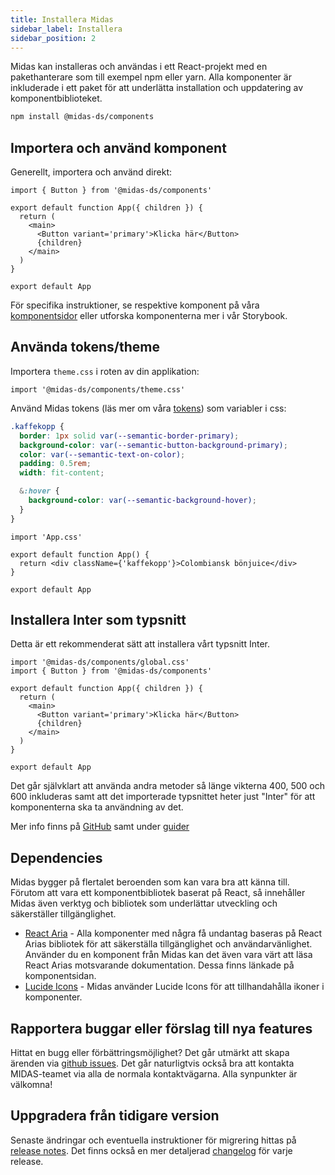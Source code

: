 ```yaml
---
title: Installera Midas
sidebar_label: Installera
sidebar_position: 2
---
```



Midas kan installeras och användas i ett React-projekt med en pakethanterare som till exempel npm eller yarn. Alla komponenter är inkluderade i ett paket för att underlätta installation och uppdatering av komponentbiblioteket.

```bash npm2yarn
npm install @midas-ds/components
```

## Importera och använd komponent

Generellt, importera och använd direkt:

```tsx {1,6}
import { Button } from '@midas-ds/components'

export default function App({ children }) {
  return (
    <main>
      <Button variant='primary'>Klicka här</Button>
      {children}
    </main>
  )
}

export default App
```

För specifika instruktioner, se respektive komponent på våra [komponentsidor](/components/accordion) eller utforska komponenterna mer i vår Storybook.

## Använda tokens/theme

Importera `theme.css` i roten av din applikation:

```tsx title="main.tsx"
import '@midas-ds/components/theme.css'
```

Använd Midas tokens (läs mer om våra [tokens](/basics/tokens/)) som variabler i css:

```css title="App.css"
.kaffekopp {
  border: 1px solid var(--semantic-border-primary);
  background-color: var(--semantic-button-background-primary);
  color: var(--semantic-text-on-color);
  padding: 0.5rem;
  width: fit-content;

  &:hover {
    background-color: var(--semantic-background-hover);
  }
}
```

```tsx title="App.tsx"
import 'App.css'

export default function App() {
  return <div className={'kaffekopp'}>Colombiansk bönjuice</div>
}

export default App
```

<div className={'card'}>
  <ThemeExample />
</div>

## Installera Inter som typsnitt

Detta är ett rekommenderat sätt att installera vårt typsnitt Inter.

```tsx {1} title="App.tsx (rootfilen i din app)"
import '@midas-ds/components/global.css'
import { Button } from '@midas-ds/components'

export default function App({ children }) {
  return (
    <main>
      <Button variant='primary'>Klicka här</Button>
      {children}
    </main>
  )
}

export default App
```

Det går självklart att använda andra metoder så länge vikterna 400, 500 och 600 inkluderas samt att det importerade typsnittet heter just "Inter" för att komponenterna ska ta användning av det.

Mer info finns på [GitHub](https://github.com/migrationsverket/midas) samt under [guider](/dev/common-issues)

## Dependencies

Midas bygger på flertalet beroenden som kan vara bra att känna till. Förutom att vara ett komponentbibliotek baserat på React, så innehåller Midas även verktyg och bibliotek som underlättar utveckling och säkerställer tillgänglighet.

- [React Aria](https://react-spectrum.adobe.com/react-aria/) - Alla komponenter med några få undantag baseras på React Arias bibliotek för att säkerställa tillgänglighet och användarvänlighet. Använder du en komponent från Midas kan det även vara värt att läsa React Arias motsvarande dokumentation. Dessa finns länkade på komponentsidan.
- [Lucide Icons](https://lucide.dev/) - Midas använder Lucide Icons för att tillhandahålla ikoner i komponenter.

## Rapportera buggar eller förslag till nya features

Hittat en bugg eller förbättringsmöjlighet? Det går utmärkt att skapa ärenden via [github issues](https://github.com/migrationsverket/midas/issues).
Det går naturligtvis också bra att kontakta MIDAS-teamet via alla de normala kontaktvägarna. Alla synpunkter är välkomna!

## Uppgradera från tidigare version

Senaste ändringar och eventuella instruktioner för migrering hittas på [release notes](/release-notes). Det finns också en
mer detaljerad [changelog](/changelog) för varje release.
